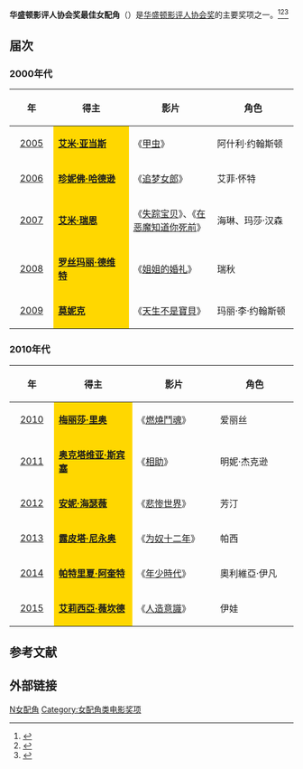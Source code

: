 {{update|time=2020-07-06}}
{{noteTA
|G1=Movie
|G2=Show
}}
'''华盛顿影评人协会奖最佳女配角'''（{{lang-en|'''Washington D.C. Area Film Critics Association Award for Best Supporting Actress'''}}）是[[华盛顿特区影评人协会|华盛顿影评人协会奖]]的主要奖项之一。<ref>{{cite web |url=http://yule.sohu.com/20131210/n391544835.shtml |title=华盛顿影评人协会奖揭晓 《为奴十二年》获六奖 |accessdate=2013 |publisher=搜狐网 |work= |language=zh-hans |archive-date=2014-03-29 |archive-url=https://web.archive.org/web/20140329214520/http://yule.sohu.com/20131210/n391544835.shtml |dead-url=no }}</ref><ref>{{cite web |url=http://ent.163.com/12/1212/16/8IHN7E2A00034QN3.html |title=华盛顿影评人协会奖揭晓 《猎杀本拉登》获3奖 |accessdate=2012 |publisher=网易 |work= |language=zh-hans |archive-date=2014-03-29 |archive-url=https://web.archive.org/web/20140329185417/http://ent.163.com/12/1212/16/8IHN7E2A00034QN3.html |dead-url=no }}</ref><ref>{{cite web|url=http://ent.qq.com/a/20111206/000107.htm|title=华盛顿特区影评人协会揭晓 《艺术家》再次折桂|accessdate=2011|publisher=腾讯网|work=|language=zh-hans|deadurl=yes|archiveurl=https://web.archive.org/web/20161110142222/http://ent.qq.com/a/20111206/000107.htm|archivedate=2016-11-10}}</ref>

== 届次 ==
=== 2000年代 ===
{| class="wikitable" width="95%" cellpadding="5"
|-
!width="100"|年
!width="300"|得主
!width="300"|影片
!width="300"|角色
|-
|style="text-align:center;"| [[第4届华盛顿影评人协会奖|2005]] || style="background:#FFD700;" | '''[[艾米·亚当斯|艾米·亚当斯]]''' || 《[[甲虫_(电影)|甲虫]]》 ||  阿什利·约翰斯顿
|-
|style="text-align:center;"| [[第5届华盛顿影评人协会奖|2006]] || style="background:#FFD700;" | '''[[珍妮佛·哈德逊|珍妮佛·哈德逊]]''' || 《[[夢幻女郎|追梦女郎]]》 || 艾菲·怀特 
|-
|style="text-align:center;"| [[第6届华盛顿影评人协会奖|2007]] || style="background:#FFD700;" | '''[[艾米·瑞恩|艾米·瑞恩]]''' || 《[[失踪宝贝|失踪宝贝]]》、《[[在恶魔知道你死前|在恶魔知道你死前]]》 ||  海琳、玛莎·汉森
|-
|style="text-align:center;"| [[第7届华盛顿影评人协会奖|2008]] ||  style="background:#FFD700;" | '''[[罗丝玛丽·德维特|罗丝玛丽·德维特]]''' ||《[[瑞秋要出嫁|姐姐的婚礼]]》  || 瑞秋
|-
|style="text-align:center;"| [[第8届华盛顿影评人协会奖|2009]] ||  style="background:#FFD700;" |'''[[莫妮克|莫妮克]]''' || 《[[天生不是寶貝|天生不是寶貝]]》 ||  玛丽·李·约翰斯顿
|}

=== 2010年代 ===
{| class="wikitable" width="95%" cellpadding="5"
|-
!width="100"|年
!width="300"|得主
!width="300"|影片
!width="300"|角色
|-
|style="text-align:center;"| [[第9届华盛顿影评人协会奖|2010]] ||  style="background:#FFD700;" | '''[[梅丽莎·里奥|梅丽莎·里奥]]''' || 《[[燃燒鬥魂|燃燒鬥魂]]》 ||  爱丽丝
|-
|style="text-align:center;"| [[第10届华盛顿影评人协会奖|2011]] ||  style="background:#FFD700;" | '''[[奥克塔维亚·斯宾塞|奥克塔维亚·斯宾塞]]''' || 《[[相助|相助]]》||  明妮·杰克逊
|-
|style="text-align:center;"| [[第11届华盛顿影评人协会奖|2012]] ||  style="background:#FFD700;" | '''[[安妮·海瑟薇|安妮·海瑟薇]]'''|| 《[[悲惨世界_(2012年电影)|悲惨世界]]》 || 芳汀
|-
|style="text-align:center;"| [[第12届华盛顿影评人协会奖|2013]] || style="background:#FFD700;" | '''[[露皮塔·尼永奥|露皮塔·尼永奥]]'''|| 《[[为奴十二年|为奴十二年]]》  ||  帕西
|-
|style="text-align:center;"| [[第13届华盛顿影评人协会奖|2014]] || style="background:#FFD700;" | '''[[帕特里夏·阿奎特|帕特里夏·阿奎特]]'''|| 《[[年少時代|年少時代]]》  ||  奧利維亞·伊凡
|-
|style="text-align:center;"| [[第14届华盛顿影评人协会奖|2015]] || style="background:#FFD700;" | '''[[艾莉西亞·薇坎德|艾莉西亞·薇坎德]]'''|| 《[[人造意識|人造意識]]》  ||  伊娃
|}

==参考文献==
{{reflist}}

== 外部链接 ==
{{华盛顿影评人协会奖}}

[[Category:华盛顿影评人协会奖|N女配角]]
[[Category:女配角类电影奖项|Category:女配角类电影奖项]]